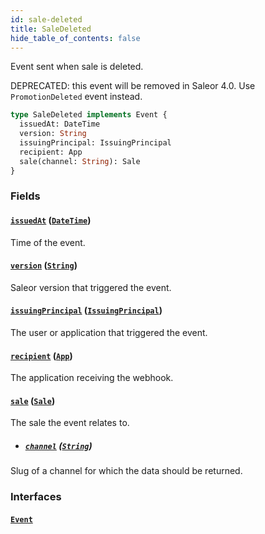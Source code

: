```yaml
---
id: sale-deleted
title: SaleDeleted
hide_table_of_contents: false
---
```


Event sent when sale is deleted.

DEPRECATED: this event will be removed in Saleor 4.0. Use `PromotionDeleted` event instead.

```graphql
type SaleDeleted implements Event {
  issuedAt: DateTime
  version: String
  issuingPrincipal: IssuingPrincipal
  recipient: App
  sale(channel: String): Sale
}
```

### Fields

#### [`issuedAt`](#) ([`DateTime`](../../../developer/api-reference/scalars/date-time))

Time of the event.

#### [`version`](#) ([`String`](../../../developer/api-reference/scalars/string))

Saleor version that triggered the event.

#### [`issuingPrincipal`](#) ([`IssuingPrincipal`](../../../developer/api-reference/unions/issuing-principal))

The user or application that triggered the event.

#### [`recipient`](#) ([`App`](../../../developer/api-reference/objects/app))

The application receiving the webhook.

#### [`sale`](#) ([`Sale`](../../../developer/api-reference/objects/sale))

The sale the event relates to.

- ##### [`channel`](#) ([`String`](../../../developer/api-reference/scalars/string))

Slug of a channel for which the data should be returned.

### Interfaces

#### [`Event`](../../../developer/api-reference/interfaces/event)
